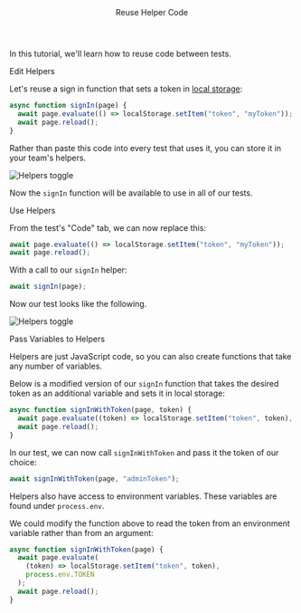 

<Layout>

<Header>Reuse Helper Code</Header>

In this tutorial, we'll learn how to reuse code between tests.

<SubHeader>Edit Helpers</SubHeader>

Let's reuse a sign in function that sets a token in <a href="https://developer.mozilla.org/en-US/docs/Web/API/Window/localStorage" target="_blank">local storage</a>:

```js
async function signIn(page) {
  await page.evaluate(() => localStorage.setItem("token", "myToken"));
  await page.reload();
}
```

Rather than paste this code into every test that uses it, you can store it in your team's helpers.

<Image
  alt="Helpers toggle"
  height={198}
  src="/docs/reuse-helper-code/helpers.png"
  width={800}
/>

Now the `signIn` function will be available to use in all of our tests.

<SubHeader>Use Helpers</SubHeader>

From the test's "Code" tab, we can now replace this:

```js
await page.evaluate(() => localStorage.setItem("token", "myToken"));
await page.reload();
```

With a call to our `signIn` helper:

```js
await signIn(page);
```

Now our test looks like the following.

<Image
  alt="Helpers toggle"
  height={165}
  src="/docs/reuse-helper-code/use-helper.png"
  width={400}
/>

<SubHeader>Pass Variables to Helpers</SubHeader>

Helpers are just JavaScript code, so you can also create functions that take any number of variables.

Below is a modified version of our `signIn` function that takes the desired token as an additional variable and sets it in local storage:

```js
async function signInWithToken(page, token) {
  await page.evaluate((token) => localStorage.setItem("token", token), token);
  await page.reload();
}
```

In our test, we can now call `signInWithToken` and pass it the token of our choice:

```js
await signInWithToken(page, "adminToken");
```

Helpers also have access to <Link href="use-environment-variables">environment variables</Link>. These variables are found under `process.env`.

We could modify the function above to read the token from an environment variable rather than from an argument:

```js
async function signInWithToken(page) {
  await page.evaluate(
    (token) => localStorage.setItem("token", token),
    process.env.TOKEN
  );
  await page.reload();
}
```

</Layout>
